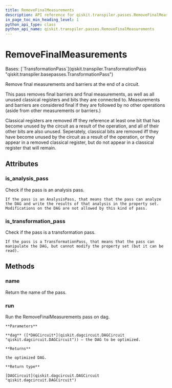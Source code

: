 ```yaml
---
title: RemoveFinalMeasurements
description: API reference for qiskit.transpiler.passes.RemoveFinalMeasurements
in_page_toc_min_heading_level: 1
python_api_type: class
python_api_name: qiskit.transpiler.passes.RemoveFinalMeasurements
---
```


# RemoveFinalMeasurements

<Class id="qiskit.transpiler.passes.RemoveFinalMeasurements" github="https://github.com/qiskit/qiskit/tree/stable/0.25/qiskit/transpiler/passes/utils/remove_final_measurements.py" signature="qiskit.transpiler.passes.RemoveFinalMeasurements(*args, **kwargs)">
  Bases: [`TransformationPass`](qiskit.transpiler.TransformationPass "qiskit.transpiler.basepasses.TransformationPass")

  Remove final measurements and barriers at the end of a circuit.

  This pass removes final barriers and final measurements, as well as all unused classical registers and bits they are connected to. Measurements and barriers are considered final if they are followed by no other operations (aside from other measurements or barriers.)

  Classical registers are removed iff they reference at least one bit that has become unused by the circuit as a result of the operation, and all of their other bits are also unused. Seperately, classical bits are removed iff they have become unused by the circuit as a result of the operation, or they appear in a removed classical register, but do not appear in a classical register that will remain.

  ## Attributes

  ### is\_analysis\_pass

  <Attribute id="qiskit.transpiler.passes.RemoveFinalMeasurements.is_analysis_pass" name="is_analysis_pass">
    Check if the pass is an analysis pass.

    If the pass is an AnalysisPass, that means that the pass can analyze the DAG and write the results of that analysis in the property set. Modifications on the DAG are not allowed by this kind of pass.
  </Attribute>

  ### is\_transformation\_pass

  <Attribute id="qiskit.transpiler.passes.RemoveFinalMeasurements.is_transformation_pass" name="is_transformation_pass">
    Check if the pass is a transformation pass.

    If the pass is a TransformationPass, that means that the pass can manipulate the DAG, but cannot modify the property set (but it can be read).
  </Attribute>

  ## Methods

  ### name

  <Function id="qiskit.transpiler.passes.RemoveFinalMeasurements.name" name="name" signature="name()">
    Return the name of the pass.
  </Function>

  ### run

  <Function id="qiskit.transpiler.passes.RemoveFinalMeasurements.run" name="run" signature="run(dag)">
    Run the RemoveFinalMeasurements pass on dag.

    **Parameters**

    **dag** ([*DAGCircuit*](qiskit.dagcircuit.DAGCircuit "qiskit.dagcircuit.DAGCircuit")) – the DAG to be optimized.

    **Returns**

    the optimized DAG.

    **Return type**

    [DAGCircuit](qiskit.dagcircuit.DAGCircuit "qiskit.dagcircuit.DAGCircuit")
  </Function>
</Class>

